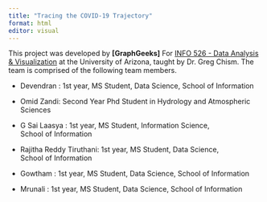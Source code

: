 ```yaml
---
title: "Tracing the COVID-19 Trajectory"
format: html
editor: visual
---
```


This project was developed by **\[GraphGeeks\]** For [INFO 526 - Data Analysis & Visualization](https://datavizaz.org/) at the University of Arizona, taught by Dr. Greg Chism. The team is comprised of the following team members.

-   Devendran : 1st year, MS Student, Data Science, School of Information

-   Omid Zandi: Second Year Phd Student in Hydrology and Atmospheric Sciences

-   G Sai Laasya : 1st year, MS Student, Information Science, School of Information

-   Rajitha Reddy Tiruthani: 1st year, MS Student, Data Science, School of Information

-   Gowtham : 1st year, MS Student, Data Science, School of Information

-   Mrunali : 1st year, MS Student, Data Science, School of Information
